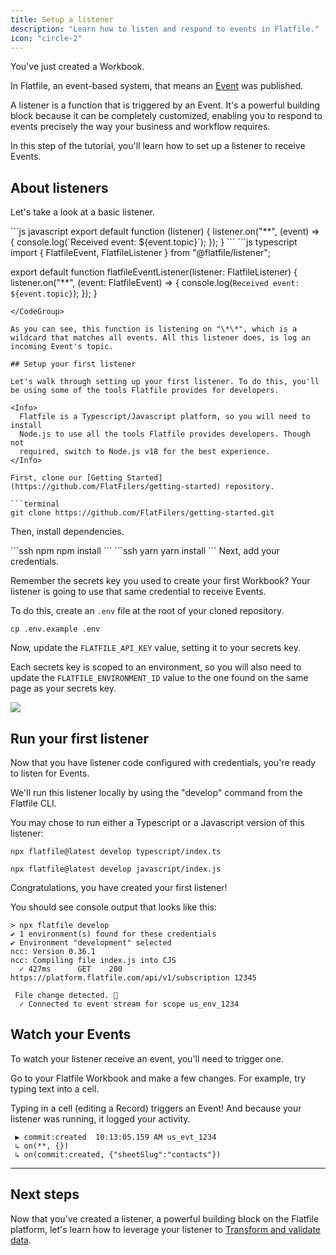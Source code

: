 ```yaml
---
title: Setup a listener
description: "Learn how to listen and respond to events in Flatfile."
icon: "circle-2"
---
```


You've just created a Workbook.

In Flatfile, an event-based system, that means an [Event](../concepts/events) was published.

A listener is a function that is triggered by an Event. It's a powerful building block because it can be completely customized, enabling you to respond to events precisely the way your business and workflow requires.

In this step of the tutorial, you'll learn how to set up a listener to receive Events.

## About listeners

Let's take a look at a basic listener.

<CodeGroup>
```js javascript
export default function (listener) {
  listener.on("**", (event) => {
    console.log(`Received event: ${event.topic}`);
  });
}
```
```js typescript
import { FlatfileEvent, FlatfileListener } from "@flatfile/listener";

export default function flatfileEventListener(listener: FlatfileListener) {
  listener.on("**", (event: FlatfileEvent) => {
    console.log(`Received event: ${event.topic}`);
  });
}
```
</CodeGroup>

As you can see, this function is listening on "\*\*", which is a wildcard that matches all events. All this listener does, is log an incoming Event's topic.

## Setup your first listener

Let's walk through setting up your first listener. To do this, you'll be using some of the tools Flatfile provides for developers.

<Info>
  Flatfile is a Typescript/Javascript platform, so you will need to install
  Node.js to use all the tools Flatfile provides developers. Though not
  required, switch to Node.js v18 for the best experience.
</Info>

First, clone our [Getting Started](https://github.com/FlatFilers/getting-started) repository.

```terminal
git clone https://github.com/FlatFilers/getting-started.git
```

Then, install dependencies.

<CodeGroup>
```ssh npm
npm install
```
```ssh yarn
yarn install
```

</CodeGroup>
Next, add your credentials.

Remember the secrets key you used to create your first Workbook? Your listener is going to use that same credential to receive Events.

To do this, create an `.env` file at the root of your cloned repository.

```ssh
cp .env.example .env
```

Now, update the `FLATFILE_API_KEY` value, setting it to your secrets key.

Each secrets key is scoped to an environment, so you will also need to update the `FLATFILE_ENVIRONMENT_ID` value to the one found on the same page as your secrets key.

<img
  src="../images/quickstart/welcome_banner.png"
  caption="quickcopy secrets key and environment id"
/>

## Run your first listener

Now that you have listener code configured with credentials, you're ready to listen for Events.

We'll run this listener locally by using the "develop" command from the Flatfile CLI.

You may chose to run either a Typescript or a Javascript version of this listener:

<CodeGroup>

```terminal ts listener
npx flatfile@latest develop typescript/index.ts
```

```terminal js listener
npx flatfile@latest develop javascript/index.js
```

</CodeGroup>

Congratulations, you have created your first listener!

You should see console output that looks like this:

```ssh console
> npx flatfile develop
✔ 1 environment(s) found for these credentials
✔ Environment "development" selected
ncc: Version 0.36.1
ncc: Compiling file index.js into CJS
  ✓ 427ms      GET    200 https://platform.flatfile.com/api/v1/subscription 12345

 File change detected. 🚀
  ✓ Connected to event stream for scope us_env_1234
```

## Watch your Events

To watch your listener receive an event, you'll need to trigger one.

Go to your Flatfile Workbook and make a few changes. For example, try typing text into a cell.

Typing in a cell (editing a Record) triggers an Event! And because your listener was running, it logged your activity.

```ssh console
 ▶ commit:created  10:13:05.159 AM us_evt_1234
 ↳ on(**, {})
 ↳ on(commit:created, {"sheetSlug":"contacts"})
```

---

## Next steps

Now that you've created a listener, a powerful building block on the Flatfile platform, let's learn how to leverage your listener to [Transform and validate data](../quickstart/add-data-transformation).
